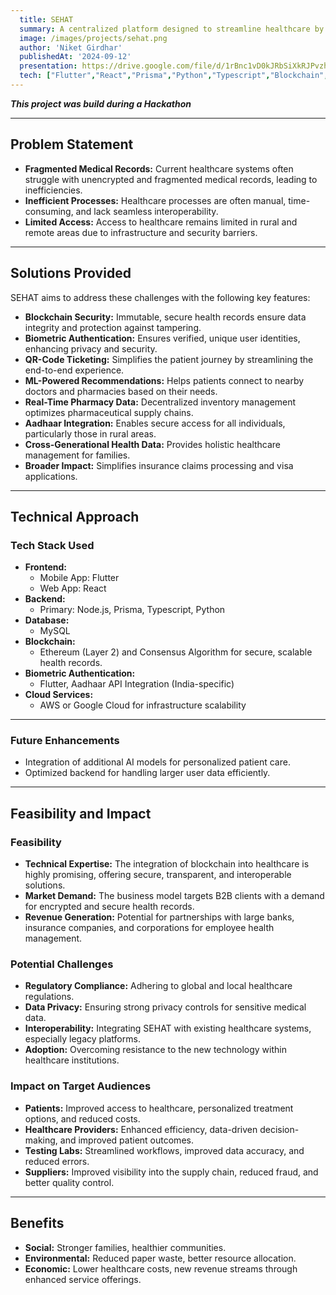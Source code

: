 ```yaml
---
  title: SEHAT
  summary: A centralized platform designed to streamline healthcare by organizing, analyzing, and facilitating communication between patients, doctors, and pharmacies.
  image: /images/projects/sehat.png
  author: 'Niket Girdhar'
  publishedAt: '2024-09-12'
  presentation: https://drive.google.com/file/d/1rBnc1vD0kJRbSiXkRJPvzhI8o8MGuLbo/view
  tech: ["Flutter","React","Prisma","Python","Typescript","Blockchain","Node.js"]
---
```


***This project was build during a Hackathon***

---

## Problem Statement

- **Fragmented Medical Records:** Current healthcare systems often struggle with unencrypted and fragmented medical records, leading to inefficiencies.
- **Inefficient Processes:** Healthcare processes are often manual, time-consuming, and lack seamless interoperability.
- **Limited Access:** Access to healthcare remains limited in rural and remote areas due to infrastructure and security barriers.

---

## Solutions Provided

SEHAT aims to address these challenges with the following key features:

- **Blockchain Security:** Immutable, secure health records ensure data integrity and protection against tampering.
- **Biometric Authentication:** Ensures verified, unique user identities, enhancing privacy and security.
- **QR-Code Ticketing:** Simplifies the patient journey by streamlining the end-to-end experience.
- **ML-Powered Recommendations:** Helps patients connect to nearby doctors and pharmacies based on their needs.
- **Real-Time Pharmacy Data:** Decentralized inventory management optimizes pharmaceutical supply chains.
- **Aadhaar Integration:** Enables secure access for all individuals, particularly those in rural areas.
- **Cross-Generational Health Data:** Provides holistic healthcare management for families.
- **Broader Impact:** Simplifies insurance claims processing and visa applications.

---

## Technical Approach

### Tech Stack Used

- **Frontend:**
  - Mobile App: Flutter
  - Web App: React
- **Backend:**
  - Primary: Node.js, Prisma, Typescript, Python
- **Database:**
  - MySQL
- **Blockchain:**
  - Ethereum (Layer 2) and Consensus Algorithm for secure, scalable health records.
- **Biometric Authentication:**
  - Flutter, Aadhaar API Integration (India-specific)
- **Cloud Services:**
  - AWS or Google Cloud for infrastructure scalability

---

### Future Enhancements

- Integration of additional AI models for personalized patient care.
- Optimized backend for handling larger user data efficiently.

---

## Feasibility and Impact

### Feasibility

- **Technical Expertise:** The integration of blockchain into healthcare is highly promising, offering secure, transparent, and interoperable solutions.
- **Market Demand:** The business model targets B2B clients with a demand for encrypted and secure health records.
- **Revenue Generation:** Potential for partnerships with large banks, insurance companies, and corporations for employee health management.

### Potential Challenges

- **Regulatory Compliance:** Adhering to global and local healthcare regulations.
- **Data Privacy:** Ensuring strong privacy controls for sensitive medical data.
- **Interoperability:** Integrating SEHAT with existing healthcare systems, especially legacy platforms.
- **Adoption:** Overcoming resistance to the new technology within healthcare institutions.

### Impact on Target Audiences

- **Patients:** Improved access to healthcare, personalized treatment options, and reduced costs.
- **Healthcare Providers:** Enhanced efficiency, data-driven decision-making, and improved patient outcomes.
- **Testing Labs:** Streamlined workflows, improved data accuracy, and reduced errors.
- **Suppliers:** Improved visibility into the supply chain, reduced fraud, and better quality control.

---

## Benefits

- **Social:** Stronger families, healthier communities.
- **Environmental:** Reduced paper waste, better resource allocation.
- **Economic:** Lower healthcare costs, new revenue streams through enhanced service offerings.